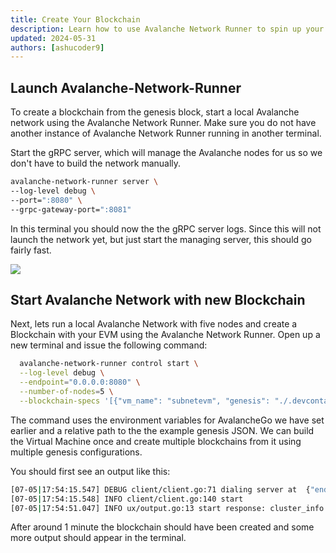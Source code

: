 ```yaml
---
title: Create Your Blockchain
description: Learn how to use Avalanche Network Runner to spin up your own EVM blockchain.
updated: 2024-05-31
authors: [ashucoder9]
---
```


## Launch Avalanche-Network-Runner

To create a blockchain from the genesis block, start a local Avalanche network using the Avalanche Network Runner. Make sure you do not have another instance of Avalanche Network Runner running in another terminal.

Start the gRPC server, which will manage the Avalanche nodes for us so we don't have to build the network manually.

```bash
avalanche-network-runner server \
--log-level debug \
--port=":8080" \
--grpc-gateway-port=":8081"
```

In this terminal you should now the the gRPC server logs. Since this will not launch the network yet, but just start the managing server, this should go fairly fast.

![](/course/customizing-evm/16.png)

## Start Avalanche Network with new Blockchain

Next, lets run a local Avalanche Network with five nodes and create a Blockchain with your EVM using the Avalanche Network Runner. Open up a new terminal and issue the following command:

```bash
  avalanche-network-runner control start \
  --log-level debug \
  --endpoint="0.0.0.0:8080" \
  --number-of-nodes=5 \
  --blockchain-specs '[{"vm_name": "subnetevm", "genesis": "./.devcontainer/genesis-example.json"}]'
```

The command uses the environment variables for AvalancheGo we have set earlier and a relative path to the the example genesis JSON. We can build the Virtual Machine once and create multiple blockchains from it using multiple genesis configurations.

You should first see an output like this:

```bash
[07-05|17:54:15.547] DEBUG client/client.go:71 dialing server at  {"endpoint": "0.0.0.0:8080"}
[07-05|17:54:15.548] INFO client/client.go:140 start
[07-05|17:54:51.047] INFO ux/output.go:13 start response: cluster_info:{node_names:"node1"  node_names:"node2"  node_names:"node3"  node_names:"node4"  node_names:"node5"  node_infos:{key:"node1"  value:{name:"node1"  exec_path:"/Users/Martin.Eckardt/go/src/github.com/ava-labs/avalanchego/build/avalanchego"  uri:"http://127.0.0.1:9650"  id:"NodeID-7Xhw2mDxuDS44j42TCB6U5579esbSt3Lg"  log_dir:"/var/folders/6m/57y_04h52mv7_93ycwdp30gw0000gn/T/network-runner-root-data/network_20230705_175415/node1/logs"  db_dir:"/var/folders/6m/57y_04h52mv7_93ycwdp30gw0000gn/T/network-runner-root-data/network_20230705_175415/node1/db"  plugin_dir:"/Users/Martin.Eckardt/go/src/github.com/ava-labs/avalanchego/build/plugins"  whitelisted_subnets:"p433wpuXyJiDhyazPYyZMJeaoPSW76CBZ2x7wrVPLgvokotXz"}}  node_infos:{key:"node2"  value:{name:"node2"  exec_path:"/Users/Martin.Eckardt/go/src/github.com/ava-labs/avalanchego/build/avalanchego"  uri:"http://127.0.0.1:9652"  id:"NodeID-MFrZFVCXPv5iCn6M9K6XduxGTYp891xXZ"  log_dir:"/var/folders/6m/57y_04h52mv7_93ycwdp30gw0000gn/T/network-runner-root-data/network_20230705_175415/node2/logs"  db_dir:"/var/folders/6m/57y_04h52mv7_93ycwdp30gw0000gn/T/network-runner-root-data/network_20230705_175415/node2/db"  plugin_dir:"/Users/Martin.Eckardt/go/src/github.com/ava-labs/avalanchego/build/plugins"  whitelisted_subnets:"p433wpuXyJiDhyazPYyZMJeaoPSW76CBZ2x7wrVPLgvokotXz"}}  node_infos:{key:"node3"  value:{name:"node3"  exec_path:"/Users/Martin.Eckardt/go/src/github.com/ava-labs/avalanchego/build/avalanchego"  uri:"http://127.0.0.1:9654"  id:"NodeID-NFBbbJ4qCmNaCzeW7sxErhvWqvEQMnYcN"  log_dir:"/var/folders/6m/57y_04h52mv7_93ycwdp30gw0000gn/T/network-runner-root-data/network_20230705_175415/node3/logs"  db_dir:"/var/folders/6m/57y_04h52mv7_93ycwdp30gw0000gn/T/network-runner-root-data/network_20230705_175415/node3/db"  plugin_dir:"/Users/Martin.Eckardt/go/src/github.com/ava-labs/avalanchego/build/plugins"  whitelisted_subnets:"p433wpuXyJiDhyazPYyZMJeaoPSW76CBZ2x7wrVPLgvokotXz"}}  node_infos:{key:"node4"  value:{name:"node4"  exec_path:"/Users/Martin.Eckardt/go/src/github.com/ava-labs/avalanchego/build/avalanchego"  uri:"http://127.0.0.1:9656"  id:"NodeID-GWPcbFJZFfZreETSoWjPimr846mXEKCtu"  log_dir:"/var/folders/6m/57y_04h52mv7_93ycwdp30gw0000gn/T/network-runner-root-data/network_20230705_175415/node4/logs"  db_dir:"/var/folders/6m/57y_04h52mv7_93ycwdp30gw0000gn/T/network-runner-root-data/network_20230705_175415/node4/db"  plugin_dir:"/Users/Martin.Eckardt/go/src/github.com/ava-labs/avalanchego/build/plugins"  whitelisted_subnets:"p433wpuXyJiDhyazPYyZMJeaoPSW76CBZ2x7wrVPLgvokotXz"}}  node_infos:{key:"node5"  value:{name:"node5"  exec_path:"/Users/Martin.Eckardt/go/src/github.com/ava-labs/avalanchego/build/avalanchego"  uri:"http://127.0.0.1:9658"  id:"NodeID-P7oB2McjBGgW2NXXWVYjV8JEDFoW9xDE5"  log_dir:"/var/folders/6m/57y_04h52mv7_93ycwdp30gw0000gn/T/network-runner-root-data/network_20230705_175415/node5/logs"  db_dir:"/var/folders/6m/57y_04h52mv7_93ycwdp30gw0000gn/T/network-runner-root-data/network_20230705_175415/node5/db"  plugin_dir:"/Users/Martin.Eckardt/go/src/github.com/ava-labs/avalanchego/build/plugins"  whitelisted_subnets:"p433wpuXyJiDhyazPYyZMJeaoPSW76CBZ2x7wrVPLgvokotXz"}}  pid:58541  root_data_dir:"/var/folders/6m/57y_04h52mv7_93ycwdp30gw0000gn/T/network-runner-root-data/network_20230705_175415"  healthy:true  custom_chains_healthy:true  custom_chains:{key:"2YUr8sULVTm25EDFNDUwxnwk73enuqhkci4yXzoAgJYEjQ2HuC"  value:{chain_name:"subnetevm"  vm_id:"srEXiWaHuhNyGwPUi444Tu47ZEDwxTWrbQiuD7FmgSAQ6X7Dy"  subnet_id:"p433wpuXyJiDhyazPYyZMJeaoPSW76CBZ2x7wrVPLgvokotXz"  chain_id:"2YUr8sULVTm25EDFNDUwxnwk73enuqhkci4yXzoAgJYEjQ2HuC"}}  subnets:{key:"p433wpuXyJiDhyazPYyZMJeaoPSW76CBZ2x7wrVPLgvokotXz"  value:{is_elastic:true  subnet_participants:{node_names:"node5"  node_names:"node4"  node_names:"node3"  node_names:"node2"  node_names:"node1"}}}}  chain_ids:"2YUr8sULVTm25EDFNDUwxnwk73enuqhkci4yXzoAgJYEjQ2HuC"
```

After around 1 minute the blockchain should have been created and some more output should appear in the terminal.